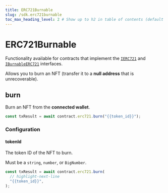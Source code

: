 ```yaml
---
title: ERC721Burnable
slug: /sdk.erc721burnable
toc_max_heading_level: 2 # Show up to h2 in table of contents (default is up to h3)
---
```


# ERC721Burnable

Functionality available for contracts that implement the
[`IERC721`](/contracts/IERC721) and
[`IBurnableERC721`](/contracts/IBurnableERC721)
interfaces.

Allows you to burn an NFT (transfer it to a **null address** that is unrecoverable).

## burn

Burn an NFT from the **connected wallet**.

```javascript
const txResult = await contract.erc721.burn("{{token_id}}");
```

### Configuration

#### tokenId

The token ID of the NFT to burn.

Must be a `string`, `number`, or `BigNumber`.

```javascript
const txResult = await contract.erc721.burn(
  // highlight-next-line
  "{{token_id}}",
);
```
